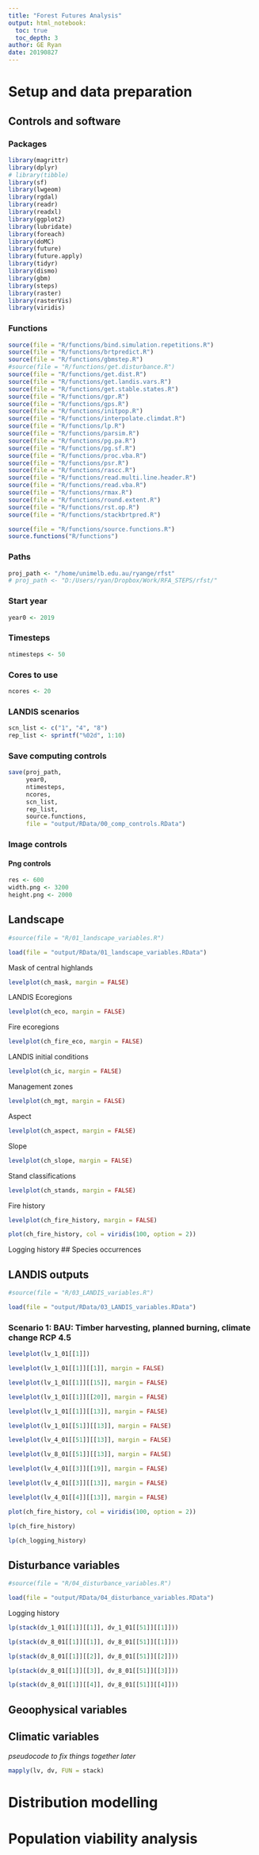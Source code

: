 ```yaml
---
title: "Forest Futures Analysis"
output: html_notebook:
  toc: true
  toc_depth: 3
author: GE Ryan
date: 20190827
---
```


# Setup and data preparation

## Controls and software

### Packages
```r
library(magrittr)
library(dplyr)
# library(tibble)
library(sf)
library(lwgeom)
library(rgdal)
library(readr)
library(readxl)
library(ggplot2)
library(lubridate)
library(foreach)
library(doMC)
library(future)
library(future.apply)
library(tidyr)
library(dismo)
library(gbm)
library(steps)
library(raster)
library(rasterVis)
library(viridis)
```

### Functions
```r
source(file = "R/functions/bind.simulation.repetitions.R")
source(file = "R/functions/brtpredict.R")
source(file = "R/functions/gbmstep.R")
#source(file = "R/functions/get.disturbance.R")
source(file = "R/functions/get.dist.R")
source(file = "R/functions/get.landis.vars.R")
source(file = "R/functions/get.stable.states.R")
source(file = "R/functions/gpr.R")
source(file = "R/functions/gps.R")
source(file = "R/functions/initpop.R")
source(file = "R/functions/interpolate.climdat.R")
source(file = "R/functions/lp.R")
source(file = "R/functions/parsim.R")
source(file = "R/functions/pg.pa.R")
source(file = "R/functions/pg.sf.R")
source(file = "R/functions/proc.vba.R")
source(file = "R/functions/psr.R")
source(file = "R/functions/rascc.R")
source(file = "R/functions/read.multi.line.header.R")
source(file = "R/functions/read.vba.R")
source(file = "R/functions/rmax.R")
source(file = "R/functions/round.extent.R")
source(file = "R/functions/rst.op.R")
source(file = "R/functions/stackbrtpred.R")
```

```r
source(file = "R/functions/source.functions.R")
source.functions("R/functions")
```


### Paths
```r
proj_path <- "/home/unimelb.edu.au/ryange/rfst"
# proj_path <- "D:/Users/ryan/Dropbox/Work/RFA_STEPS/rfst/"
```

### Start year
```r
year0 <- 2019
```

### Timesteps
```r
ntimesteps <- 50
```

### Cores to use
```r
ncores <- 20
```

### LANDIS scenarios
```r
scn_list <- c("1", "4", "8")
rep_list <- sprintf("%02d", 1:10)
```


### Save computing controls
```r
save(proj_path,
     year0,
     ntimesteps,
     ncores,
     scn_list,
     rep_list,
     source.functions,
     file = "output/RData/00_comp_controls.RData")
```


### Image controls

#### Png controls
```r
res <- 600
width.png <- 3200
height.png <- 2000
```


## Landscape
```r
#source(file = "R/01_landscape_variables.R")
```

```r
load(file = "output/RData/01_landscape_variables.RData")
```

Mask of central highlands
```r
levelplot(ch_mask, margin = FALSE)
```
LANDIS Ecoregions
```r
levelplot(ch_eco, margin = FALSE)
```
Fire ecoregions
```r
levelplot(ch_fire_eco, margin = FALSE)
```
LANDIS initial conditions
```r
levelplot(ch_ic, margin = FALSE)
```
Management zones
```r
levelplot(ch_mgt, margin = FALSE)
```
Aspect
```r
levelplot(ch_aspect, margin = FALSE)
```
Slope
```r
levelplot(ch_slope, margin = FALSE)
```
Stand classifications
```r
levelplot(ch_stands, margin = FALSE)
```
Fire history
```r
levelplot(ch_fire_history, margin = FALSE)
```

```r
plot(ch_fire_history, col = viridis(100, option = 2))
```


Logging history
## Species occurrences


## LANDIS outputs
```r
#source(file = "R/03_LANDIS_variables.R")
```

```r
load(file = "output/RData/03_LANDIS_variables.RData")
```

### Scenario 1: BAU: Timber harvesting, planned burning, climate change RCP 4.5
```r
levelplot(lv_1_01[[1]])
```
```r
levelplot(lv_1_01[[1]][[1]], margin = FALSE)
```

```r
levelplot(lv_1_01[[1]][[15]], margin = FALSE)
```

```r
levelplot(lv_1_01[[1]][[20]], margin = FALSE)
```
```r
levelplot(lv_1_01[[1]][[13]], margin = FALSE)
```

```r
levelplot(lv_1_01[[51]][[13]], margin = FALSE)
```

```r
levelplot(lv_4_01[[51]][[13]], margin = FALSE)
```

```r
levelplot(lv_8_01[[51]][[13]], margin = FALSE)
```

```r
levelplot(lv_4_01[[3]][[19]], margin = FALSE)
```
```r
levelplot(lv_4_01[[3]][[13]], margin = FALSE)
```

```r
levelplot(lv_4_01[[4]][[13]], margin = FALSE)
```

```r
plot(ch_fire_history, col = viridis(100, option = 2))
```

```r
lp(ch_fire_history)
```
```r
lp(ch_logging_history)
```



## Disturbance variables
```r
#source(file = "R/04_disturbance_variables.R")
```


```r
load(file = "output/RData/04_disturbance_variables.RData")
```

Logging history
```r
lp(stack(dv_1_01[[1]][[1]], dv_1_01[[51]][[1]]))
```

```r
lp(stack(dv_8_01[[1]][[1]], dv_8_01[[51]][[1]]))
```

```r
lp(stack(dv_8_01[[1]][[2]], dv_8_01[[51]][[2]]))
```
```r
lp(stack(dv_8_01[[1]][[3]], dv_8_01[[51]][[3]]))
```

```r
lp(stack(dv_8_01[[1]][[4]], dv_8_01[[51]][[4]]))
```

## Geoophysical variables
## Climatic variables

*pseudocode to fix things together later*
```r
mapply(lv, dv, FUN = stack)
```


# Distribution modelling

# Population viability analysis 








